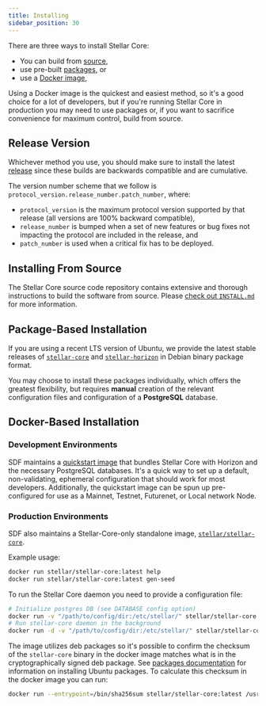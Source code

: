 ```yaml
---
title: Installing
sidebar_position: 30
---
```


There are three ways to install Stellar Core:

- You can build from [source](#installing-from-source),
- use pre-built [packages](#package-based-installation), or
- use a [Docker image](#docker-based-installation),

Using a Docker image is the quickest and easiest method, so it's a good choice for a lot of developers, but if you're running Stellar Core in production you may need to use packages or, if you want to sacrifice convenience for maximum control, build from source.

## Release Version

Whichever method you use, you should make sure to install the latest [release](https://github.com/stellar/stellar-core/releases) since these builds are backwards compatible and are cumulative.

The version number scheme that we follow is `protocol_version.release_number.patch_number`, where:

- `protocol_version` is the maximum protocol version supported by that release (all versions are 100% backward compatible),
- `release_number` is bumped when a set of new features or bug fixes not impacting the protocol are included in the release, and
- `patch_number` is used when a critical fix has to be deployed.

## Installing From Source

The Stellar Core source code repository contains extensive and thorough instructions to build the software from source. Please [check out `INSTALL.md`](https://github.com/stellar/stellar-core/blob/master/INSTALL.md) for more information.

## Package-Based Installation

If you are using a recent LTS version of Ubuntu, we provide the latest stable releases of [`stellar-core`](https://github.com/stellar/stellar-core) and [`stellar-horizon`](https://github.com/stellar/go/tree/master/services/horizon) in Debian binary package format.

You may choose to install these packages individually, which offers the greatest flexibility, but requires **manual** creation of the relevant configuration files and configuration of a **PostgreSQL** database.

## Docker-Based Installation

### Development Environments

SDF maintains a [quickstart image](https://github.com/stellar/quickstart) that bundles Stellar Core with Horizon and the necessary PostgreSQL databases. It's a quick way to set up a default, non-validating, ephemeral configuration that should work for most developers. Additionally, the quickstart image can be spun up pre-configured for use as a Mainnet, Testnet, Futurenet, or Local network Node.

### Production Environments

SDF also maintains a Stellar-Core-only standalone image, [`stellar/stellar-core`](https://hub.docker.com/r/stellar/stellar-core).

Example usage:

```bash
docker run stellar/stellar-core:latest help
docker run stellar/stellar-core:latest gen-seed
```

To run the Stellar Core daemon you need to provide a configuration file:

```bash
# Initialize postgres DB (see DATABASE config option)
docker run -v "/path/to/config/dir:/etc/stellar/" stellar/stellar-core:latest new-db
# Run stellar-core daemon in the background
docker run -d -v "/path/to/config/dir:/etc/stellar/" stellar/stellar-core:latest run
```

The image utilizes deb packages so it's possible to confirm the checksum of the `stellar-core` binary in the docker image matches what is in the cryptographically signed deb package. See [packages documentation](https://github.com/stellar/packages/) for information on installing Ubuntu packages. To calculate this checksum in the docker image you can run:

```bash
docker run --entrypoint=/bin/sha256sum stellar/stellar-core:latest /usr/bin/stellar-core
```
